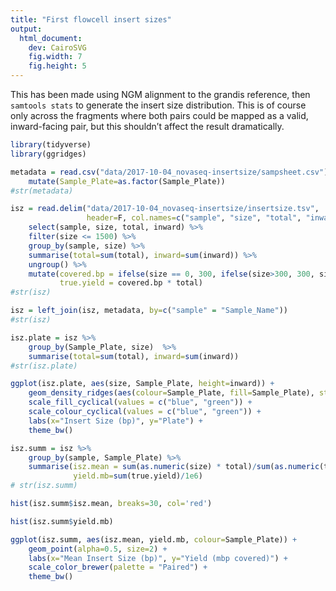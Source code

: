 ```yaml
---
title: "First flowcell insert sizes"
output:
  html_document:
    dev: CairoSVG
    fig.width: 7
    fig.height: 5
---
```


This has been made using NGM alignment to the grandis reference, then `samtools stats` to generate the insert size distribution. This is of course only across the fragments where both pairs could be mapped as a valid, inward-facing pair, but this shouldn't affect the result dramatically.

```r
library(tidyverse)
library(ggridges)
```

```r
metadata = read.csv("data/2017-10-04_novaseq-insertsize/sampsheet.csv") %>%
    mutate(Sample_Plate=as.factor(Sample_Plate))
#str(metadata)

isz = read.delim("data/2017-10-04_novaseq-insertsize/insertsize.tsv",
                 header=F, col.names=c("sample", "size", "total", "inward", "outward", "other")) %>%
    select(sample, size, total, inward) %>%
    filter(size <= 1500) %>%
    group_by(sample, size) %>%
    summarise(total=sum(total), inward=sum(inward)) %>%
    ungroup() %>%
    mutate(covered.bp = ifelse(size == 0, 300, ifelse(size>300, 300, size)),
           true.yield = covered.bp * total)
#str(isz)

isz = left_join(isz, metadata, by=c("sample" = "Sample_Name"))
#str(isz)

isz.plate = isz %>%
    group_by(Sample_Plate, size)  %>%
    summarise(total=sum(total), inward=sum(inward))
#str(isz.plate)

ggplot(isz.plate, aes(size, Sample_Plate, height=inward)) +
    geom_density_ridges(aes(colour=Sample_Plate, fill=Sample_Plate), stat="identity", alpha=0.7) +
    scale_fill_cyclical(values = c("blue", "green")) +
    scale_colour_cyclical(values = c("blue", "green")) +
    labs(x="Insert Size (bp)", y="Plate") +
    theme_bw()

isz.summ = isz %>%
    group_by(sample, Sample_Plate) %>%
    summarise(isz.mean = sum(as.numeric(size) * total)/sum(as.numeric(total)),
              yield.mb=sum(true.yield)/1e6)
# str(isz.summ)

hist(isz.summ$isz.mean, breaks=30, col='red')

hist(isz.summ$yield.mb)

ggplot(isz.summ, aes(isz.mean, yield.mb, colour=Sample_Plate)) +
    geom_point(alpha=0.5, size=2) +
    labs(x="Mean Insert Size (bp)", y="Yield (mbp covered)") +
    scale_color_brewer(palette = "Paired") +
    theme_bw()
```

